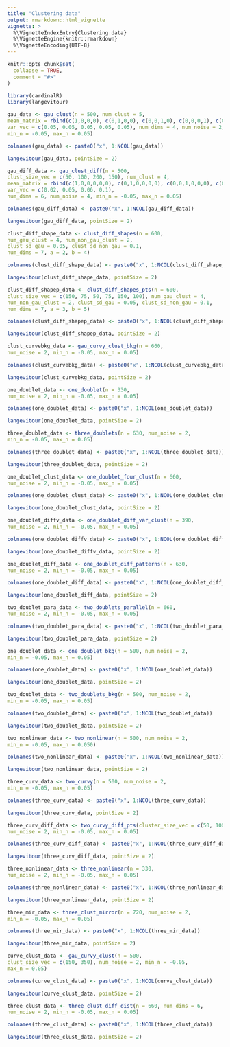 ```yaml
---
title: "Clustering data"
output: rmarkdown::html_vignette
vignette: >
  %\VignetteIndexEntry{Clustering data}
  %\VignetteEngine{knitr::rmarkdown}
  %\VignetteEncoding{UTF-8}
---
```


```r
knitr::opts_chunk$set(
  collapse = TRUE,
  comment = "#>"
)
```

```r
library(cardinalR)
library(langevitour)
```

```r
gau_data <- gau_clust(n = 500, num_clust = 5, 
mean_matrix = rbind(c(1,0,0,0), c(0,1,0,0), c(0,0,1,0), c(0,0,0,1), c(0,0,0,0)), 
var_vec = c(0.05, 0.05, 0.05, 0.05, 0.05), num_dims = 4, num_noise = 2, 
min_n = -0.05, max_n = 0.05)

colnames(gau_data) <- paste0("x", 1:NCOL(gau_data))

langevitour(gau_data, pointSize = 2)
```

```r
gau_diff_data <- gau_clust_diff(n = 500, 
clust_size_vec = c(50, 100, 200, 150), num_clust = 4, 
mean_matrix = rbind(c(1,0,0,0,0,0), c(0,1,0,0,0,0), c(0,0,1,0,0,0), c(0,0,0,1,0,0)),
var_vec = c(0.02, 0.05, 0.06, 0.1), 
num_dims = 6, num_noise = 4, min_n = -0.05, max_n = 0.05)

colnames(gau_diff_data) <- paste0("x", 1:NCOL(gau_diff_data))

langevitour(gau_diff_data, pointSize = 2)
```

```r
clust_diff_shape_data <- clust_diff_shapes(n = 600, 
num_gau_clust = 4, num_non_gau_clust = 2, 
clust_sd_gau = 0.05, clust_sd_non_gau = 0.1,
num_dims = 7, a = 2, b = 4)

colnames(clust_diff_shape_data) <- paste0("x", 1:NCOL(clust_diff_shape_data))

langevitour(clust_diff_shape_data, pointSize = 2)
```

```r
clust_diff_shapep_data <- clust_diff_shapes_pts(n = 600,
clust_size_vec = c(150, 75, 50, 75, 150, 100), num_gau_clust = 4,
num_non_gau_clust = 2, clust_sd_gau = 0.05, clust_sd_non_gau = 0.1,
num_dims = 7, a = 3, b = 5)

colnames(clust_diff_shapep_data) <- paste0("x", 1:NCOL(clust_diff_shapep_data))

langevitour(clust_diff_shapep_data, pointSize = 2)
```

```r
clust_curvebkg_data <- gau_curvy_clust_bkg(n = 660,
num_noise = 2, min_n = -0.05, max_n = 0.05)

colnames(clust_curvebkg_data) <- paste0("x", 1:NCOL(clust_curvebkg_data))

langevitour(clust_curvebkg_data, pointSize = 2)
```

```r
one_doublet_data <- one_doublet(n = 330, 
num_noise = 2, min_n = -0.05, max_n = 0.05)

colnames(one_doublet_data) <- paste0("x", 1:NCOL(one_doublet_data))

langevitour(one_doublet_data, pointSize = 2)
```

```r
three_doublet_data <- three_doublets(n = 630, num_noise = 2,
min_n = -0.05, max_n = 0.05)

colnames(three_doublet_data) <- paste0("x", 1:NCOL(three_doublet_data))

langevitour(three_doublet_data, pointSize = 2)
```

```r
one_doublet_clust_data <- one_doublet_four_clust(n = 660,
num_noise = 2, min_n = -0.05, max_n = 0.05)

colnames(one_doublet_clust_data) <- paste0("x", 1:NCOL(one_doublet_clust_data))

langevitour(one_doublet_clust_data, pointSize = 2)
```

```r
one_doublet_diffv_data <- one_doublet_diff_var_clust(n = 390,
num_noise = 2, min_n = -0.05, max_n = 0.05)

colnames(one_doublet_diffv_data) <- paste0("x", 1:NCOL(one_doublet_diffv_data))

langevitour(one_doublet_diffv_data, pointSize = 2)
```

```r
one_doublet_diff_data <- one_doublet_diff_patterns(n = 630, 
num_noise = 2, min_n = -0.05, max_n = 0.05)

colnames(one_doublet_diff_data) <- paste0("x", 1:NCOL(one_doublet_diff_data))

langevitour(one_doublet_diff_data, pointSize = 2)
```

```r
two_doublet_para_data <- two_doublets_parallel(n = 660, 
num_noise = 2, min_n = -0.05, max_n = 0.05)

colnames(two_doublet_para_data) <- paste0("x", 1:NCOL(two_doublet_para_data))

langevitour(two_doublet_para_data, pointSize = 2)
```

```r
one_doublet_data <- one_doublet_bkg(n = 500, num_noise = 2,
min_n = -0.05, max_n = 0.05)

colnames(one_doublet_data) <- paste0("x", 1:NCOL(one_doublet_data))

langevitour(one_doublet_data, pointSize = 2)
```

```r
two_doublet_data <- two_doublets_bkg(n = 500, num_noise = 2,
min_n = -0.05, max_n = 0.05)

colnames(two_doublet_data) <- paste0("x", 1:NCOL(two_doublet_data))

langevitour(two_doublet_data, pointSize = 2)
```

```r
two_nonlinear_data <- two_nonlinear(n = 500, num_noise = 2,
min_n = -0.05, max_n = 0.050)

colnames(two_nonlinear_data) <- paste0("x", 1:NCOL(two_nonlinear_data))

langevitour(two_nonlinear_data, pointSize = 2)
```

```r
three_curv_data <- two_curvy(n = 500, num_noise = 2,
min_n = -0.05, max_n = 0.05)

colnames(three_curv_data) <- paste0("x", 1:NCOL(three_curv_data))

langevitour(three_curv_data, pointSize = 2)
```

```r
three_curv_diff_data <- two_curvy_diff_pts(cluster_size_vec = c(50, 100), 
num_noise = 2, min_n = -0.05, max_n = 0.05)

colnames(three_curv_diff_data) <- paste0("x", 1:NCOL(three_curv_diff_data))

langevitour(three_curv_diff_data, pointSize = 2)
```

```r
three_nonlinear_data <- three_nonlinear(n = 330, 
num_noise = 2, min_n = -0.05, max_n = 0.05)

colnames(three_nonlinear_data) <- paste0("x", 1:NCOL(three_nonlinear_data))

langevitour(three_nonlinear_data, pointSize = 2)
```

```r
three_mir_data <- three_clust_mirror(n = 720, num_noise = 2,
min_n = -0.05, max_n = 0.05)

colnames(three_mir_data) <- paste0("x", 1:NCOL(three_mir_data))

langevitour(three_mir_data, pointSize = 2)
```

```r
curve_clust_data <- gau_curvy_clust(n = 500, 
clust_size_vec = c(150, 350), num_noise = 2, min_n = -0.05,
max_n = 0.05)

colnames(curve_clust_data) <- paste0("x", 1:NCOL(curve_clust_data))

langevitour(curve_clust_data, pointSize = 2)
```

```r
three_clust_data <- three_clust_diff_dist(n = 660, num_dims = 6,
num_noise = 2, min_n = -0.05, max_n = 0.05)

colnames(three_clust_data) <- paste0("x", 1:NCOL(three_clust_data))

langevitour(three_clust_data, pointSize = 2)
```
